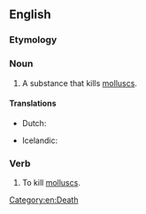 ==English==

===Etymology===
{{suffix|en|mollusc|cide}}

===Noun===
{{en-noun}}

# A substance that kills [[mollusc]]s.

====Translations====
{{trans-top|substance that kills molluscs}}
* Dutch: {{t+|nl|slakkenbestrijdingsmiddel}}
{{trans-mid}}
* Icelandic: {{t|is|lindýraeitur|n}}
{{trans-bottom}}

===Verb===
{{en-verb}}

# To kill [[mollusc]]s.

[[Category:en:Death]]